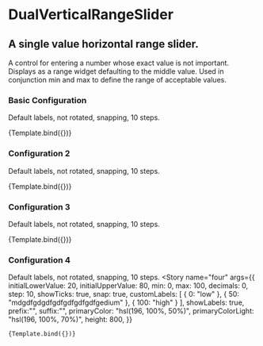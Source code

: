 
<Meta
  title="components/DualVerticalRangeSlider" 
  component={DualVerticalRangeSlider} 
/>



# DualVerticalRangeSlider

## A single value horizontal range slider.
A control for entering a number whose exact value is not important. Displays as
a range widget defaulting to the middle value. Used in conjunction min and max
to define the range of acceptable values.

<div className="previews">

<!-- Basic Configuration Wrapper -->
<div> 

  ### Basic Configuration
  Default labels, not rotated, snapping, 10 steps.
  
  <Canvas withToolbar>
  <Story 
    name="basic"
    args={{
      initialLowerValue: 20,
      initialUpperValue: 80,
      min: 0,
      max: 100,
      decimals: 0,
      step: 10,
      showTicks: true,
        snap: true,
      customLabels: [
        { 0: "low" },
        { 50: "mdgdfgdgdfgdfgdfgdfgdfgedium" },
        { 100: "high" }
      ],
      showLabels: true,
      prefix:"",
      suffix:"",
      primaryColor: "hsl(196, 100%, 50%)",
      primaryColorLight: "hsl(196, 100%, 70%)",
      height: 800,
    }}
  >
    {Template.bind({})}
  </Story>
</Canvas>

</div>

<!-- Configuration 2 Wrapper -->
<div> 

  ### Configuration 2
  Default labels, not rotated, snapping, 10 steps.
  
  <Canvas withToolbar>
  <Story 
    name="two"
    args={{
      initialLowerValue: 20,
      initialUpperValue: 80,
      min: 0,
      max: 100,
      decimals: 0,
      step: 10,
      showTicks: true,
        snap: true,
      customLabels: [
        { 0: "low" },
        { 50: "mdgdfgdgdfgdfgdfgdfgdfgedium" },
        { 100: "high" }
      ],
      showLabels: true,
      prefix:"",
      suffix:"",
      primaryColor: "hsl(196, 100%, 50%)",
      primaryColorLight: "hsl(196, 100%, 70%)",
      height: 800,
    }}
  >
    {Template.bind({})}
  </Story>
</Canvas>

</div>

<!-- Configuration 3 Wrapper -->
<div>

  ### Configuration 3
  <p className="description">Default labels, not rotated, snapping, 10 steps.</p>

  <Canvas withToolbar>
  <Story 
    name="three"
    args={{
      initialLowerValue: 20,
      initialUpperValue: 80,
      min: 0,
      max: 100,
      decimals: 0,
      step: 5,
      showTicks: true,
      snap: true,
      customLabels: [
      { 0: "lfgdfdw" },
      { 50: "mehfium" },
      { 100: "hgfddgdfdfgdfgh"}
      ],
      showLabels: true,
      prefix: "",
      suffix: "",
      primaryColor: "hsl(196, 100%, 48%)",
      primaryColorLight: "hsl(196, 100%, 70%)",
      rotateLabel: false,
      height: 800
    }}
  >
    {Template.bind({})}
  </Story>
</Canvas>

</div>

<!-- Configuration 4 Wrapper -->
<div>

  ### Configuration 4
  Default labels, not rotated, snapping, 10 steps.
  <Canvas withToolbar>
  <Story 
    name="four"
    args={{
      initialLowerValue: 20,
      initialUpperValue: 80,
      min: 0,
      max: 100,
      decimals: 0,
      step: 10,
      showTicks: true,
        snap: true,
      customLabels: [
        { 0: "low" },
        { 50: "mdgdfgdgdfgdfgdfgdfgdfgedium" },
        { 100: "high" }
      ],
      showLabels: true,
      prefix:"",
      suffix:"",
      primaryColor: "hsl(196, 100%, 50%)",
      primaryColorLight: "hsl(196, 100%, 70%)",
      height: 800,
    }}
  >
    {Template.bind({})}
  </Story>
</Canvas>


</div>

</div>
<ArgsTable of={DualVerticalRangeSlider} />

